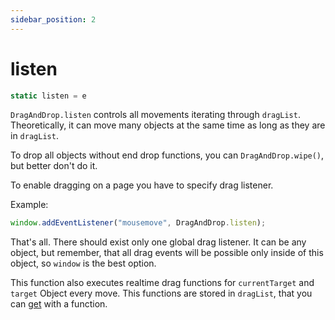 ```yaml
---
sidebar_position: 2
---
```

# listen

```js
static listen = e
```

`DragAndDrop.listen` controls all movements iterating through `dragList`. Theoretically, it can move many objects at the same time as long as they are in `dragList`.

To drop all objects without end drop functions, you can `DragAndDrop.wipe()`, but better don't do it.

To enable dragging on a page you have to specify drag listener.

Example:
```js
window.addEventListener("mousemove", DragAndDrop.listen);
```

That's all. There should exist only one global drag listener. It can be any object, but remember, that all drag events will be possible only inside of this object, so `window` is the best option.

This function also executes realtime drag functions for `currentTarget` and `target` Object every move. This functions are stored in `dragList`, that you can [get](get) with a function.